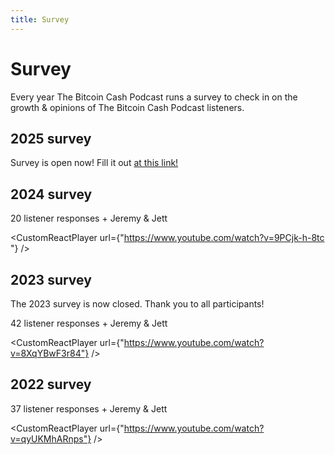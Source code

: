 ```yaml
---
title: Survey
---
```



# Survey

Every year The Bitcoin Cash Podcast runs a survey to check in on the growth & opinions of The Bitcoin Cash Podcast listeners.

## 2025 survey

Survey is open now! Fill it out [at this link!](https://docs.google.com/forms/d/e/1FAIpQLSdEAHpm3_CASH7bq1WKXGl9o0L2HNNo0iNMDK3AjWVbRPpxSA/viewform?usp=dialog)

## 2024 survey

20 listener responses + Jeremy & Jett

<CustomReactPlayer
  url={"https://www.youtube.com/watch?v=9PCjk-h-8tc "} />

## 2023 survey

The 2023 survey is now closed. Thank you to all participants!

42 listener responses + Jeremy & Jett

<CustomReactPlayer
  url={"https://www.youtube.com/watch?v=8XqYBwF3r84"} />

## 2022 survey

37 listener responses + Jeremy & Jett

<CustomReactPlayer
  url={"https://www.youtube.com/watch?v=qyUKMhARnps"} />
